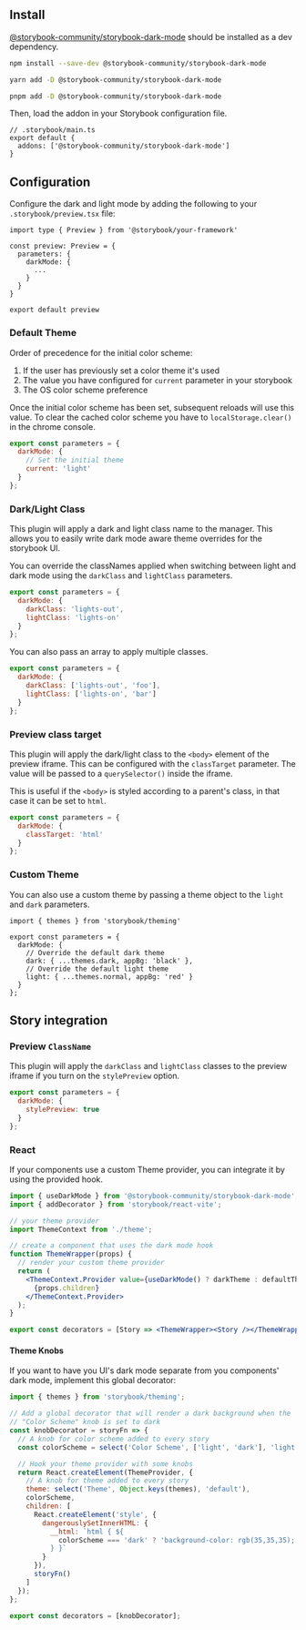 
<Meta title="Install" />

## Install

[@storybook-community/storybook-dark-mode] should be installed as a dev dependency.

```sh
npm install --save-dev @storybook-community/storybook-dark-mode

yarn add -D @storybook-community/storybook-dark-mode

pnpm add -D @storybook-community/storybook-dark-mode
```
Then, load the addon in your Storybook configuration file.

```tsx
// .storybook/main.ts
export default {
  addons: ['@storybook-community/storybook-dark-mode']
}
```

## Configuration

Configure the dark and light mode by adding the following to your `.storybook/preview.tsx` file:

```tsx
import type { Preview } from '@storybook/your-framework'

const preview: Preview = {
  parameters: {
    darkMode: {
      ...
    }
  }
}

export default preview
```

### Default Theme

Order of precedence for the initial color scheme:

1. If the user has previously set a color theme it's used
2. The value you have configured for `current` parameter in your storybook
3. The OS color scheme preference

Once the initial color scheme has been set, subsequent reloads will use this value.
To clear the cached color scheme you have to `localStorage.clear()` in the chrome console.

```js
export const parameters = {
  darkMode: {
    // Set the initial theme
    current: 'light'
  }
};
```

### Dark/Light Class

This plugin will apply a dark and light class name to the manager.
This allows you to easily write dark mode aware theme overrides for the storybook UI.

You can override the classNames applied when switching between light and dark mode using the `darkClass` and `lightClass` parameters.

```js
export const parameters = {
  darkMode: {
    darkClass: 'lights-out',
    lightClass: 'lights-on'
  }
};
```

You can also pass an array to apply multiple classes.

```js
export const parameters = {
  darkMode: {
    darkClass: ['lights-out', 'foo'],
    lightClass: ['lights-on', 'bar']
  }
};
```

### Preview class target

This plugin will apply the dark/light class to the `<body>` element of the preview iframe. This can be configured with the `classTarget` parameter.
The value will be passed to a `querySelector()` inside the iframe.

This is useful if the `<body>` is styled according to a parent's class, in that case it can be set to `html`.

```js
export const parameters = {
  darkMode: {
    classTarget: 'html'
  }
};
```

### Custom Theme

You can also use a custom theme by passing a theme object to the `light` and `dark` parameters.

```tsx
import { themes } from 'storybook/theming'

export const parameters = {
  darkMode: {
    // Override the default dark theme
    dark: { ...themes.dark, appBg: 'black' },
    // Override the default light theme
    light: { ...themes.normal, appBg: 'red' }
  }
};
```

## Story integration

### Preview `ClassName`

This plugin will apply the `darkClass` and `lightClass` classes to the preview iframe if you turn on the `stylePreview` option.

```js
export const parameters = {
  darkMode: {
    stylePreview: true
  }
};
```

### React

If your components use a custom Theme provider, you can integrate it by using the provided hook.

```jsx
import { useDarkMode } from '@storybook-community/storybook-dark-mode';
import { addDecorator } from 'storybook/react-vite';

// your theme provider
import ThemeContext from './theme';

// create a component that uses the dark mode hook
function ThemeWrapper(props) {
  // render your custom theme provider
  return (
    <ThemeContext.Provider value={useDarkMode() ? darkTheme : defaultTheme}>
      {props.children}
    </ThemeContext.Provider>
  );
}

export const decorators = [Story => <ThemeWrapper><Story /></ThemeWrapper>];
```

#### Theme Knobs

If you want to have you UI's dark mode separate from you components' dark mode, implement this global decorator:

```js
import { themes } from 'storybook/theming';

// Add a global decorator that will render a dark background when the
// "Color Scheme" knob is set to dark
const knobDecorator = storyFn => {
  // A knob for color scheme added to every story
  const colorScheme = select('Color Scheme', ['light', 'dark'], 'light');

  // Hook your theme provider with some knobs
  return React.createElement(ThemeProvider, {
    // A knob for theme added to every story
    theme: select('Theme', Object.keys(themes), 'default'),
    colorScheme,
    children: [
      React.createElement('style', {
        dangerouslySetInnerHTML: {
          __html: `html { ${
            colorScheme === 'dark' ? 'background-color: rgb(35,35,35);' : ''
          } }`
        }
      }),
      storyFn()
    ]
  });
};

export const decorators = [knobDecorator];
```

[@storybook-community/storybook-dark-mode]: https://www.npmjs.com/package/@storybook-community/storybook-dark-mode
